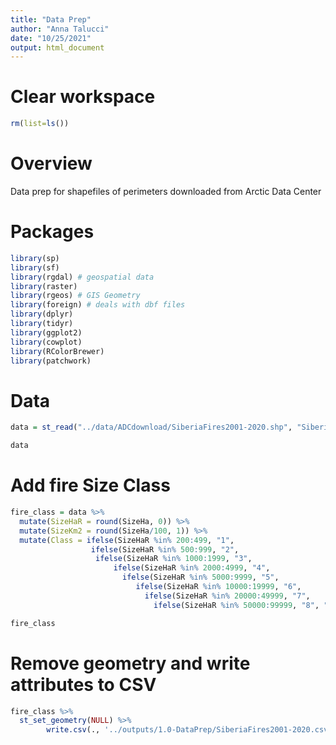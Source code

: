 ```yaml
---
title: "Data Prep"
author: "Anna Talucci"
date: "10/25/2021"
output: html_document
---
```

# Clear workspace

```r
rm(list=ls()) 
```

# Overview
Data prep for shapefiles of perimeters downloaded from Arctic Data Center

# Packages


```r
library(sp)
library(sf)
library(rgdal) # geospatial data
library(raster)
library(rgeos) # GIS Geometry
library(foreign) # deals with dbf files
library(dplyr)
library(tidyr)
library(ggplot2)
library(cowplot)
library(RColorBrewer)
library(patchwork)
```

# Data 

```r
data = st_read("../data/ADCdownload/SiberiaFires2001-2020.shp", "SiberiaFires2001-2020") 
```

```r
data
```

# Add fire Size Class

```r
fire_class = data %>% 
  mutate(SizeHaR = round(SizeHa, 0)) %>% 
  mutate(SizeKm2 = round(SizeHa/100, 1)) %>%
  mutate(Class = ifelse(SizeHaR %in% 200:499, "1",
                  ifelse(SizeHaR %in% 500:999, "2",
                   ifelse(SizeHaR %in% 1000:1999, "3",
                       ifelse(SizeHaR %in% 2000:4999, "4",
                         ifelse(SizeHaR %in% 5000:9999, "5",
                            ifelse(SizeHaR %in% 10000:19999, "6",
                              ifelse(SizeHaR %in% 20000:49999, "7",
                                ifelse(SizeHaR %in% 50000:99999, "8", "9")))))))))

fire_class
```


# Remove geometry and write attributes to CSV
```r
fire_class %>% 
  st_set_geometry(NULL) %>% 
        write.csv(., '../outputs/1.0-DataPrep/SiberiaFires2001-2020.csv',  row.names = FALSE)
  
```